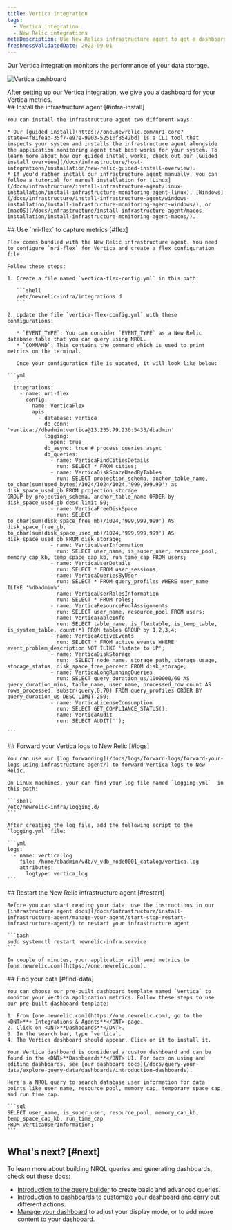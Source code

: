 ```yaml
---
title: Vertica integration
tags:
  - Vertica integration
  - New Relic integrations
metaDescription: Use New Relics infrastructure agent to get a dashboard with metrics from your Vertica.
freshnessValidatedDate: 2023-09-01
---
```


Our Vertica integration monitors the performance of your data storage.

<img
  title="Vertica dashboard"
  alt="Vertica dashboard"
  src="/images/infrastructure_screenshot-full_Vertica-dashboard.webp"
/>

<figcaption>
  After setting up our Vertica integration, we give you a dashboard for your Vertica metrics.
</figcaption>

<Steps>
  <Step>
    ## Install the infrastructure agent [#infra-install]

    You can install the infrastructure agent two different ways:

    * Our [guided install](https://one.newrelic.com/nr1-core?state=4f81feab-35f7-e97e-9903-52510f8542bd) is a CLI tool that inspects your system and installs the infrastructure agent alongside the application monitoring agent that best works for your system. To learn more about how our guided install works, check out our [Guided install overview](/docs/infrastructure/host-integrations/installation/new-relic-guided-install-overview).
    * If you'd rather install our infrastructure agent manually, you can follow a tutorial for manual installation for [Linux](/docs/infrastructure/install-infrastructure-agent/linux-installation/install-infrastructure-monitoring-agent-linux), [Windows](/docs/infrastructure/install-infrastructure-agent/windows-installation/install-infrastructure-monitoring-agent-windows/), or [macOS](/docs/infrastructure/install-infrastructure-agent/macos-installation/install-infrastructure-monitoring-agent-macos/).
  </Step>

  <Step>
    ## Use `nri-flex` to capture metrics [#flex]

    Flex comes bundled with the New Relic infrastructure agent. You need to configure `nri-flex` for Vertica and create a flex configuration file.

    Follow these steps:

    1. Create a file named `vertica-flex-config.yml` in this path:

       ```shell
       /etc/newrelic-infra/integrations.d
       ```

    2. Update the file `vertica-flex-config.yml` with these configurations:

       * `EVENT_TYPE`: You can consider `EVENT_TYPE` as a New Relic database table that you can query using NRQL.
       * `COMMAND`: This contains the command which is used to print metrics on the terminal.

       Once your configuration file is updated, it will look like below:

    ```yml
      --- 
      integrations:
        - name: nri-flex
          config:
            name: VerticaFlex
            apis:
              - database: vertica
                db_conn: 'vertica://dbadmin:vertica@13.235.79.230:5433/dbadmin'
                logging:
                  open: true
                db_async: true # process queries async
                db_queries:
                  - name: VerticaFindCitiesDetails
                    run: SELECT * FROM cities;
                  - name: VerticaDiskSpaceUsedByTables
                    run: SELECT projection_schema, anchor_table_name, to_char(sum(used_bytes)/1024/1024/1024,'999,999.99') as disk_space_used_gb FROM projection_storage
    GROUP by projection_schema, anchor_table_name ORDER by disk_space_used_gb desc limit 50;
                  - name: VerticaFreeDiskSpace
                    run: SELECT to_char(sum(disk_space_free_mb)/1024,'999,999,999') AS disk_space_free_gb, to_char(sum(disk_space_used_mb)/1024,'999,999,999') AS disk_space_used_gb FROM disk_storage;
                  - name: VerticaUserInformation
                    run: SELECT user_name, is_super_user, resource_pool, memory_cap_kb, temp_space_cap_kb, run_time_cap FROM users;
                  - name: VerticaUserDetails
                    run: SELECT * FROM user_sessions;
                  - name: VerticaQueriesByUser
                    run: SELECT * FROM query_profiles WHERE user_name ILIKE '%dbadmin%';
                  - name: VerticaUserRolesInformation
                    run: SELECT * FROM roles;
                  - name: VerticaResourcePoolAssignments
                    run: SELECT user_name, resource_pool FROM users;
                  - name: VerticaTableInfo
                    run: SELECT table_name, is_flextable, is_temp_table, is_system_table, count(*) FROM tables GROUP by 1,2,3,4;
                  - name: VerticaActiveEvents
                    run: SELECT * FROM active_events WHERE event_problem_description NOT ILIKE '%state to UP';
                  - name: VerticaDiskStorage
                    run:  SELECT node_name, storage_path, storage_usage, storage_status, disk_space_free_percent FROM disk_storage;
                  - name: VerticaLongRunningQueries
                    run: SELECT query_duration_us/1000000/60 AS query_duration_mins, table_name, user_name, processed_row_count AS rows_processed, substr(query,0,70) FROM query_profiles ORDER BY query_duration_us DESC LIMIT 250;
                  - name: VerticaLicenseConsumption
                    run: SELECT GET_COMPLIANCE_STATUS();
                  - name: VerticaAudit
                    run: SELECT AUDIT('');

    ```
  </Step>

  <Step>
    ## Forward your Vertica logs to New Relic [#logs]

    You can use our [log forwarding](/docs/logs/forward-logs/forward-your-logs-using-infrastructure-agent/) to forward Vertica logs to New Relic.

    On Linux machines, your can find your log file named `logging.yml`  in this path:

    ```shell
    /etc/newrelic-infra/logging.d/
    ```

    After creating the log file, add the following script to the `logging.yml` file:

    ```yml
    logs:
      - name: vertica.log
        file: /home/dbadmin/vdb/v_vdb_node0001_catalog/vertica.log
        attributes:
          logtype: vertica_log
    ```
  </Step>

  <Step>
    ## Restart the New Relic infrastructure agent [#restart]

    Before you can start reading your data, use the instructions in our [infrastructure agent docs](/docs/infrastructure/install-infrastructure-agent/manage-your-agent/start-stop-restart-infrastructure-agent/) to restart your infrastructure agent.

    ```bash
    sudo systemctl restart newrelic-infra.service
    ```

    In couple of minutes, your application will send metrics to [one.newrelic.com](https://one.newrelic.com).
  </Step>

  <Step>
    ## Find your data [#find-data]

    You can choose our pre-built dashboard template named `Vertica` to monitor your Vertica application metrics. Follow these steps to use our pre-built dashboard template:

    1. From [one.newrelic.com](https://one.newrelic.com), go to the <DNT>**+ Integrations & Agents**</DNT> page.
    2. Click on <DNT>**Dashboards**</DNT>.
    3. In the search bar, type `vertica`.
    4. The Vertica dashboard should appear. Click on it to install it.

    Your Vertica dashboard is considered a custom dashboard and can be found in the <DNT>**Dashboards**</DNT> UI. For docs on using and editing dashboards, see [our dashboard docs](/docs/query-your-data/explore-query-data/dashboards/introduction-dashboards).

    Here's a NRQL query to search database user information for data points like user name, resource pool, memory cap, temporary space cap, and run time cap.

    ```sql
    SELECT user_name, is_super_user, resource_pool, memory_cap_kb, temp_space_cap_kb, run_time_cap 
    FROM VerticaUserInformation;
    ```
  </Step>
</Steps>

## What's next? [#next]

To learn more about building NRQL queries and generating dashboards, check out these docs:

* [Introduction to the query builder](/docs/query-your-data/explore-query-data/query-builder/introduction-query-builder) to create basic and advanced queries.
* [Introduction to dashboards](/docs/query-your-data/explore-query-data/dashboards/introduction-dashboards) to customize your dashboard and carry out different actions.
* [Manage your dashboard](/docs/query-your-data/explore-query-data/dashboards/manage-your-dashboard) to adjust your <InlinePopover type="dashboards"/> display mode, or to add more content to your dashboard.
